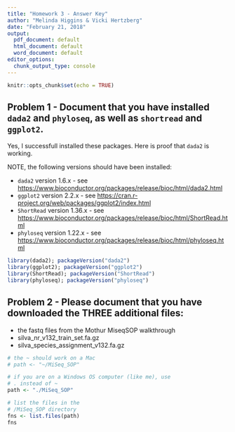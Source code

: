 ```yaml
---
title: "Homework 3 - Answer Key"
author: "Melinda Higgins & Vicki Hertzberg"
date: "February 21, 2018"
output:
  pdf_document: default
  html_document: default
  word_document: default
editor_options:
  chunk_output_type: console
---
```


```r
knitr::opts_chunk$set(echo = TRUE)
```

## Problem 1 - Document that you have installed `dada2` and `phyloseq`, as well as `shortread` and `ggplot2`.

Yes, I successfull installed these packages. Here is proof that `dada2` is working.

NOTE, the following versions should have been installed:

* `dada2` version 1.6.x - see [https://www.bioconductor.org/packages/release/bioc/html/dada2.html](https://www.bioconductor.org/packages/release/bioc/html/dada2.html)
* `ggplot2` version 2.2.x - see [https://cran.r-project.org/web/packages/ggplot2/index.html](https://cran.r-project.org/web/packages/ggplot2/index.html)
* `ShortRead` version 1.36.x - see [https://www.bioconductor.org/packages/release/bioc/html/ShortRead.html](https://www.bioconductor.org/packages/release/bioc/html/ShortRead.html)
* `phyloseq` version 1.22.x - see [https://www.bioconductor.org/packages/release/bioc/html/phyloseq.html](https://www.bioconductor.org/packages/release/bioc/html/phyloseq.html)

```r
library(dada2); packageVersion("dada2")
library(ggplot2); packageVersion("ggplot2")
library(ShortRead); packageVersion("ShortRead")
library(phyloseq); packageVersion("phyloseq")
```

## Problem 2 - Please document that you have downloaded the THREE additional files:

* the fastq files from the Mothur MiseqSOP walkthrough
* silva_nr_v132_train_set.fa.gz
* silva_species_assignment_v132.fa.gz

```r
# the ~ should work on a Mac
# path <- "~/MiSeq_SOP"

# if you are on a Windows OS computer (like me), use 
# . instead of ~
path <- "./MiSeq_SOP"

# list the files in the
# /MiSeq_SOP directory
fns <- list.files(path)
fns
```


